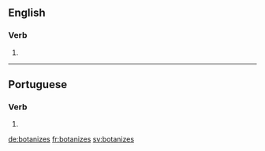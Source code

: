 ==English==

===Verb===
{{head|en|verb form}}

# {{en-third-person singular of|botanize}}

----

==Portuguese==

===Verb===
{{pt-verb-form}}

# {{pt-verb-form-of|botanizar}}

[[de:botanizes]]
[[fr:botanizes]]
[[sv:botanizes]]
